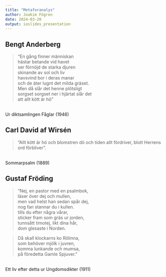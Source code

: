 ```yaml
---
title: "Metaforanalys"
author: Joakim Fögren
date: 2024-03-20
output: ioslides_presentation
---
```


## Bengt Anderberg

> "En gång finner människan    
> hästar betande vid havet    
> ser förnöjd de starka djuren    
> skinande av sol och liv    
> havsvind bor i deras manar    
> och de äter lugnt det milda gräset.    
> Men då slår det henne plötsligt    
> sorgset sorgset ner i hjärtat slår det    
> att allt kött är hö"   

</br>
Ur diktsamlingen Fåglar (1946)

## Carl David af Wirsén

> "Allt kött är hö och blomstren dö och tiden allt fördriver, blott Herrens ord förbliver".

</br>
Sommarpsalm (1889)

## Gustaf Fröding

> "Nej, en pastor med en psalmbok,      
> läser över dej och mullen,        
> men vad helst han sedan spår dej,       
> nog fan stannar du i kullen.        
> tills du efter några vårar,       
> sticker fram som gräs ur jorden,        
> tunnsått timotej, likt dina hår,        
> dom glesaste i Norden.        

> Då skall klockarns ko Rölinna,    
> som behöver mjölk i juvren,   
> komma lunkande och mumsa,   
> på föredetta Gamle Spjuver."    

</br>
Ett liv efter detta ur Ungdomsdikter (1911)
